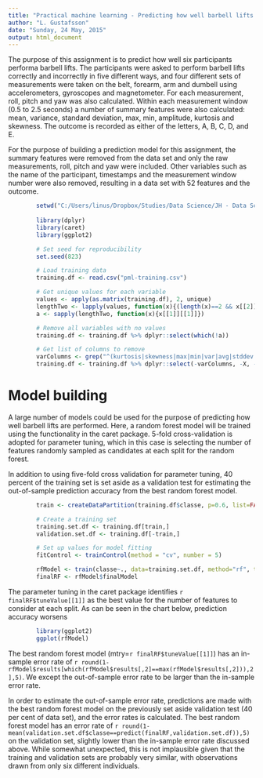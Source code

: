 ```yaml
---
title: "Practical machine learning - Predicting how well barbell lifts are performed"
author: "L. Gustafsson"
date: "Sunday, 24 May, 2015"
output: html_document
---
```


The purpose of this assignment is to predict how well six participants performa barbell lifts. The participants were asked to perform barbell lifts correctly and incorrectly in five different ways, and four different sets of measurements were taken on the belt, forearm, arm and dumbell using accelerometers, gyroscopes and magnetometer. For each measurement, roll, pitch and yaw was also calculated. Within each measurement window (0.5 to 2.5 seconds) a number of summary features were also calculated: mean, variance, standard deviation, max, min, amplitude, kurtosis and skewness. The outcome is recorded as either of the letters, A, B, C, D, and E.

For the purpose of building a prediction model for this assignment, the summary features were removed from the data set and only the raw measurements, roll, pitch and yaw were included. Other variables such as the name of the participant, timestamps and the measurement window number were also removed, resulting in a data set with 52 features and the outcome.

```r

        setwd("C:/Users/linus/Dropbox/Studies/Data Science/JH - Data Science Specilisation/Practical Machine Learning/Assignment")
        
        library(dplyr)
        library(caret)
        library(ggplot2)

        # Set seed for reproducibility
        set.seed(823)

        # Load training data
        training.df <- read.csv("pml-training.csv")

        # Get unique values for each variable
        values <- apply(as.matrix(training.df), 2, unique)
        lengthTwo <- lapply(values, function(x){(length(x)==2 && x[[2]]=="#DIV/0!")})
        a <- sapply(lengthTwo, function(x){x[[1]][[1]]})

        # Remove all variables with no values
        training.df <- training.df %>% dplyr::select(which(!a)) 

        # Get list of columns to remove
        varColumns <- grep("^(kurtosis|skewness|max|min|var|avg|stddev|amplitude)", names(training.df))
        training.df <- training.df %>% dplyr::select(-varColumns, -X, -user_name,-raw_timestamp_part_1, -raw_timestamp_part_2, -cvtd_timestamp, -new_window, -num_window)
```

Model building
=======================

A large number of models could be used for the purpose of predicting how well barbell lifts are performed. Here, a random forest model will be trained using the functionality in the caret package. 5-fold cross-validation is adopted for parameter tuning, which in this case is selecting the number of features randomly sampled as candidates at each split for the random forest.

In addition to using five-fold cross validation for parameter tuning, 40 percent of the training set is set aside as a validation test for estimating the out-of-sample prediction accuracy from the best random forest model.

```r

        train <- createDataPartition(training.df$classe, p=0.6, list=FALSE) 

        # Create a training set
        training.set.df <- training.df[train,]
        validation.set.df <- training.df[-train,]

        # Set up values for model fitting
        fitControl <- trainControl(method = "cv", number = 5)

        rfModel <- train(classe~., data=training.set.df, method="rf", tuneLength = 5, trControl=fitControl)
        finalRF <- rfModel$finalModel
```

The parameter tuning in the caret package identifies `r finalRF$tuneValue[[1]]` as the best value for the number of features to consider at each split. As can be seen in the chart below, prediction accuracy worsens 

```r

        library(ggplot2)
        ggplot(rfModel)
```

The best random forest model (mtry=`r finalRF$tuneValue[[1]]`) has an in-sample error rate of `r round(1-rfModel$results[which(rfModel$results[,2]==max(rfModel$results[,2])),2],5)`. We except the out-of-sample error rate to be larger than the in-sample error rate.

In order to estimate the out-of-sample error rate, predictions are made with the best random forest model on the previously set aside validation test (40 per cent of data set), and the error rates is calculated. The best random forest model has an error rate of `r round(1-mean(validation.set.df$classe==predict(finalRF,validation.set.df)),5)` on the validation set, slightly lower than the in-sample error rate discussed above. While somewhat unexpected, this is not implausible given that the training and validation sets are probably very similar, with observations drawn from only six different individuals.

